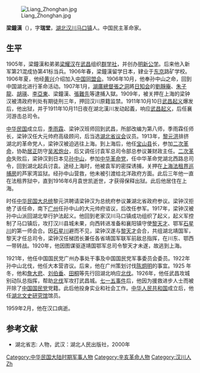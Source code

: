 [[File:Liang_Zhonghan.jpg|thumb]]

'''梁鐘漢'''（{{bd|1878年||1959年|2月}}），字'''瑞堂'''，[[湖北|湖北]][[汉川|汉川]][[马口镇|马口镇]]人。中国民主革命家。

==生平==
1905年，梁鐘漢和弟弟[[梁耀汉|梁耀汉]]在[[武昌|武昌]]组织[[群学社|群学社]]，并创办[[明新公学|明新公学]]。后来他入新军第21混成协第41标当兵。1906年春，梁鐘漢留学日本，肄业于[[东京|东京]]路矿学校。1906年夏，他经[[黄兴|黄兴]]介绍加入[[中国同盟会|中国同盟会]]。1906年10月，他奉孙中山之命，回到中国湖北进行革命活动。1907年1月，[[湖廣總督|湖廣總督]][[張之洞|張之洞]]將[[日知会|日知会]]的[[劉靜庵|劉靜庵]]、[[朱子龍|朱子龍]]、[[胡瑛|胡瑛]]、[[李亚东_(日知会)|李亞東]]、梁鐘漢、[[張難先|張難先]]等逮捕入獄。1909年，被关押在上海的梁钟汉被清政府判处有期徒刑三年，押回汉川原籍监禁。1911年10月10日[[武昌起义|武昌起义]]爆发后，他出狱，并于1911年10月11日夜在湖北漢川发动起義，响应[[武昌起义|武昌起义]]，后任襄河游击总司令。

[[中华民国|中华民国]]成立后，[[季雨霖|季雨霖]]、梁钟汉班师回到武昌，所部改编为第八师，季雨霖任师长，梁钟汉任大元帅府高级顾问，后当选[[湖北省议会|湖北省议会]]议员。1913年，[[黎元洪|黎元洪]]排挤湖北的革命党人，梁钟汉被迫逃往上海。到上海后，他任[[宝山县|宝山县]]长，参加[[二次革命|二次革命]]，协助[[居正|居正]]防守[[吴淞炮台|吴淞炮台]]，后又调任讨袁军总司令部总参议兼财政主任。[[二次革命|二次革命]]失败后，梁钟汉到日本见[[孙中山|孙中山]]，参加[[中华革命党|中华革命党]]，任中华革命党湖北西路总司令，回到湖北起兵讨袁。途经上海时，他被袁军的密探诱捕，关押在[[上海法租界巡捕房|上海法租界巡捕房]]的芦家湾监狱。经孙中山营救，他未被引渡给北洋政府方面。此后三年他一直在法租界狱中，直到1916年6月袁世凯逝世，才获得保释出狱。此后他居住在上海。

时任[[中华民国大总统|中华民国大总统]]黎元洪聘请梁钟汉为总统府参议兼湖北省政府参议。梁钟汉拒绝了该任命，南下[[广州|广州]]任孙中山的大元帅府谘议，后改任参军。1917年，梁钟汉被孙中山派回湖北举行护法起义。他回到老家汉川马口镇成功组织了起义，起义军控制了马口镇后，攻打汉川县城未果，向西转进准备和襄阳镇守使[[黎天才|黎天才]]、鄂军[[石星川|石星川]]的第一师会合。因[[石星川|石星川]]避而不见，梁钟汉遂与[[黎天才|黎天才]]会合，共组湖北靖国军，黎天才任总司令，梁钟汉任梯团长兼任各省靖国军联军前敌总指挥，在川东、鄂西一带转战。1920年，他因图谋驱逐靖国鄂军总司令黎天才未遂，故逃到上海。

1921年，他任中国国民党广州办事处干事及中国国民党军事委员会委员。1922年孙中山北伐，他任大本营咨议。后来，他在广州策划讨伐[[陈炯明|陈炯明]]的事宜。1925 年冬，他和[[詹大悲|詹大悲]]、[[刘伯垂|刘伯垂]]、[[田桐|田桐]]等先行回湖北响应[[北伐|北伐]]。1926年，他任武昌攻城别动队总指挥，帮助[[北伐|北伐]]军攻打武昌城。[[七一五事件|七一五事件]]后，他因为援救进步人士而被开除了[[中国国民党|中国国民党]]党籍。此后他投身实业和社会工作。[[中华人民共和国|中华人民共和国]]成立后，他任[[湖北文史研究馆|湖北文史研究馆]]馆员。

1959年2月，他在汉口病逝。

==参考文献==
{{reflist}}
*湖北省志: 人物，武汉：湖北人民出版社，2000年

{{DEFAULTSORT:Liang梁}}
[[Category:中华民国大陆时期军事人物|Category:中华民国大陆时期军事人物]]
[[Category:辛亥革命人物|Category:辛亥革命人物]]
[[Category:汉川人|Category:汉川人]]
[[Category:梁姓|Zh]]